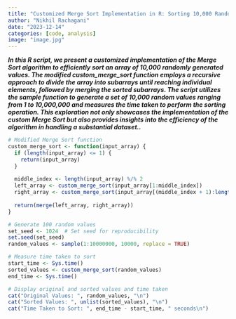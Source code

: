 ```yaml
---
title: "Customized Merge Sort Implementation in R: Sorting 10,000 Random Values"
author: "Nikhil Rachagani"
date: "2023-12-14"
categories: [code, analysis]
image: "image.jpg"
---
```


***In this R script, we present a customized implementation of the Merge Sort algorithm to efficiently sort an array of 10,000 randomly generated values. The modified custom_merge_sort function employs a recursive approach to divide the array into subarrays until reaching individual elements, followed by merging the sorted subarrays. The script utilizes the sample function to generate a set of 10,000 random values ranging from 1 to 10,000,000 and measures the time taken to perform the sorting operation. This exploration not only showcases the implementation of the custom Merge Sort but also provides insights into the efficiency of the algorithm in handling a substantial dataset..***

```r
# Modified Merge Sort function
custom_merge_sort <- function(input_array) {
  if (length(input_array) <= 1) {
    return(input_array)
  }
  
  middle_index <- length(input_array) %/% 2
  left_array <- custom_merge_sort(input_array[1:middle_index])
  right_array <- custom_merge_sort(input_array[(middle_index + 1):length(input_array)])
  
  return(merge(left_array, right_array))
}

# Generate 100 random values
set_seed <- 1024  # Set seed for reproducibility
set.seed(set_seed)
random_values <- sample(1:10000000, 10000, replace = TRUE)

# Measure time taken to sort
start_time <- Sys.time()
sorted_values <- custom_merge_sort(random_values)
end_time <- Sys.time()

# Display original and sorted values and time taken
cat("Original Values: ", random_values, "\n")
cat("Sorted Values: ", unlist(sorted_values), "\n")
cat("Time Taken to Sort: ", end_time - start_time, " seconds\n")

```
